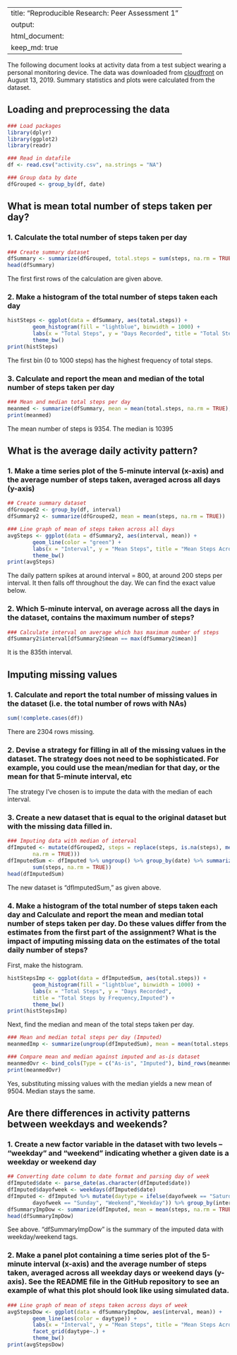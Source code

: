     
---
title: "Reproducible Research: Peer Assessment 1"
output: 
  html_document:
    keep_md: true
---

The following document looks at activity data from a test subject wearing a personal monitoring device.  The data was downloaded from [cloudfront](https://d396qusza40orc.cloudfront.net/repdata%2Fdata%2Factivity.zip) on August 13, 2019. Summary statistics and plots were calculated from the dataset.  

## Loading and preprocessing the data

```r
### Load packages
library(dplyr)
library(ggplot2)
library(readr)

### Read in datafile
df <- read.csv("activity.csv", na.strings = "NA")

### Group data by date
dfGrouped <- group_by(df, date)
```

## What is mean total number of steps taken per day?  
### 1. Calculate the total number of steps taken per day
```r
### Create summary dataset
dfSummary <- summarize(dfGrouped, total.steps = sum(steps, na.rm = TRUE))
head(dfSummary)
```

The first first rows of the calculation are given above.  

### 2. Make a histogram of the total number of steps taken each day
```r
histSteps <- ggplot(data = dfSummary, aes(total.steps)) + 
        geom_histogram(fill = "lightblue", binwidth = 1000) +
        labs(x = "Total Steps", y = "Days Recorded", title = "Total Steps by Frequency") + 
        theme_bw()
print(histSteps)
```

The first bin (0 to 1000 steps) has the highest frequency of total steps.  

### 3. Calculate and report the mean and median of the total number of steps taken per day
```r
### Mean and median total steps per day
meanmed <- summarize(dfSummary, mean = mean(total.steps, na.rm = TRUE), median = median(total.steps, na.rm = TRUE))
print(meanmed)
```

The mean number of steps is 9354. The median is 10395

## What is the average daily activity pattern?  
### 1. Make a time series plot of the 5-minute interval (x-axis) and the average number of steps taken, averaged across all days (y-axis)

```r
## Create summary dataset
dfGrouped2 <- group_by(df, interval)
dfSummary2 <- summarize(dfGrouped2, mean = mean(steps, na.rm = TRUE))

### Line graph of mean of steps taken across all days
avgSteps <- ggplot(data = dfSummary2, aes(interval, mean)) + 
        geom_line(color = "green") +
        labs(x = "Interval", y = "Mean Steps", title = "Mean Steps Across interval") + 
        theme_bw()
print(avgSteps)
```

The daily pattern spikes at around interval = 800, at around 200 steps per interval. It then falls off throughout the day. We can find the exact value below.  

### 2. Which 5-minute interval, on average across all the days in the dataset, contains the maximum number of steps?

```r
### Calculate interval on average which has maximum number of steps
dfSummary2$interval[dfSummary2$mean == max(dfSummary2$mean)]
```

It is the 835th interval.

## Imputing missing values 

### 1. Calculate and report the total number of missing values in the dataset (i.e. the total number of rows with NAs)
```r
sum(!complete.cases(df))
```

There are 2304 rows missing.

### 2. Devise a strategy for filling in all of the missing values in the dataset. The strategy does not need to be sophisticated. For example, you could use the mean/median for that day, or the mean for that 5-minute interval, etc  

The strategy I've chosen is to impute the data with the median of each interval.  

### 3. Create a new dataset that is equal to the original dataset but with the missing data filled in.

```r
### Imputing data with median of interval
dfImputed <- mutate(dfGrouped2, steps = replace(steps, is.na(steps), median(steps, 
        na.rm = TRUE)))
dfImputedSum <- dfImputed %>% ungroup() %>% group_by(date) %>% summarize(total.steps = 
        sum(steps, na.rm = TRUE))
head(dfImputedSum)
```

The new dataset is "dfImputedSum," as given above.  

### 4. Make a histogram of the total number of steps taken each day and Calculate and report the mean and median total number of steps taken per day. Do these values differ from the estimates from the first part of the assignment? What is the impact of imputing missing data on the estimates of the total daily number of steps?  

First, make the histogram.

```r
histStepsImp <- ggplot(data = dfImputedSum, aes(total.steps)) + 
        geom_histogram(fill = "lightblue", binwidth = 1000) +
        labs(x = "Total Steps", y = "Days Recorded", 
        title = "Total Steps by Frequency,Imputed") + 
        theme_bw()
print(histStepsImp)
```

Next, find the median and mean of the total steps taken per day.
```r
### Mean and median total steps per day (Imputed)
meanmedImp <- summarize(ungroup(dfImputedSum), mean = mean(total.steps, na.rm = TRUE), median = median(total.steps, na.rm = TRUE))

### Compare mean and median against imputed and as-is dataset
meanmedOvr <- bind_cols(Type = c("As-is", "Imputed"), bind_rows(meanmed, meanmedImp))
print(meanmedOvr)
```

Yes, substituting missing values with the median yields a new mean of 9504. Median stays the same.

## Are there differences in activity patterns between weekdays and weekends?  

### 1. Create a new factor variable in the dataset with two levels – “weekday” and “weekend” indicating whether a given date is a weekday or weekend day

```r
## Converting date column to date format and parsing day of week
dfImputed$date <- parse_date(as.character(dfImputed$date))
dfImputed$dayofweek <- weekdays(dfImputed$date)
dfImputed <- dfImputed %>% mutate(daytype = ifelse(dayofweek == "Saturday" | 
        dayofweek == "Sunday", "Weekend","Weekday")) %>% group_by(interval, daytype)
dfSummaryImpDow <- summarize(dfImputed, mean = mean(steps, na.rm = TRUE))
head(dfSummaryImpDow)
```

See above. "dfSummaryImpDow" is the summary of the imputed data with weekday/weekend tags.  

### 2. Make a panel plot containing a time series plot of the 5-minute interval (x-axis) and the average number of steps taken, averaged across all weekday days or weekend days (y-axis). See the README file in the GitHub repository to see an example of what this plot should look like using simulated data.

```r
### Line graph of mean of steps taken across days of week
avgStepsDow <- ggplot(data = dfSummaryImpDow, aes(interval, mean)) + 
        geom_line(aes(color = daytype)) +
        labs(x = "Interval", y = "Mean Steps", title = "Mean Steps Across interval") + 
        facet_grid(daytype~.) +        
        theme_bw()
print(avgStepsDow)
```